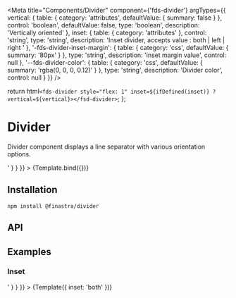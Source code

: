 

<Meta
  title="Components/Divider"
  component={'fds-divider'}
  argTypes={{
    vertical: {
      table: {
        category: 'attributes',
        defaultValue: { summary: false }
      },
      control: 'boolean',
      defaultValue: false,
      type: 'boolean',
      description: 'Vertically oriented'
    },
    inset: {
      table: {
        category: 'attributes'
      },
      control: 'string',
      type: 'string',
      description: 'Inset divider, accepts value : both | left | right '
    },
    '-fds-divider-inset-margin': {
      table: {
        category: 'css',
        defaultValue: { summary: '80px' }
      },
      type: 'string',
      description: 'inset margin value',
      control: null
    },
    '--fds-divider-color': {
      table: {
        category: 'css',
        defaultValue: { summary: 'rgba(0, 0, 0, 0.12)' }
      },
      type: 'string',
      description: 'Divider color',
      control: null
    }
  }}
/>

  return html`<fds-divider style="flex: 1" inset=${ifDefined(inset)} ?vertical=${vertical}></fsd-divider>`;
};

# Divider

Divider component displays a line separator with various orientation options.

<Canvas>
  <Story
    name="Default"
    parameters={{
      docs: {
        source: {
          code: '<fds-divider></fds-divider>'
        }
      }
    }}
  >
    {Template.bind({})}
  </Story>
</Canvas>

## Installation

```
npm install @finastra/divider

```

## API

<ArgsTable of="." story="^" />

## Examples

### Inset

<Canvas>
  <Story
    name="Inset"
    args={{ inset: 'both' }}
    parameters={{
      docs: {
        source: {
          code: '<fds-divider inset="both"></fds-Divider>'
        }
      }
    }}
  >
    {Template({ inset: 'both' })}
  </Story>
</Canvas>

